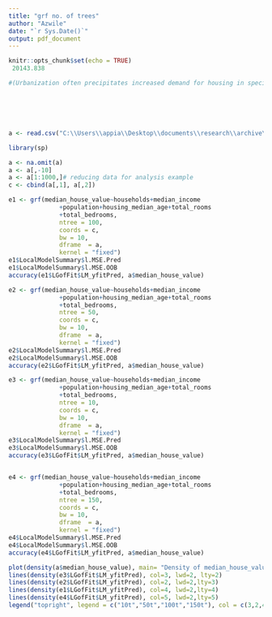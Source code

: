 ---
title: "grf no. of trees"
author: "Azwile"
date: "`r Sys.Date()`"
output: pdf_document
---

```{r setup, include=FALSE}
knitr::opts_chunk$set(echo = TRUE)
 20143.838
```

```{r}
#(Urbanization often precipitates increased demand for housing in specific locations, leading to notable spatial variations in house prices. This study seeks to address this spatial variability by utilizing advanced spatial modeling techniques: Geographically Weighted Regression (GWR), Geographically Weighted Random Forests (GWRF), and Geographically Weighted Artificial Neural Networks (GWANN). These methodologies provide sophisticated tools for analyzing spatial heterogeneity within housing market data. The primary aim of this research is to evaluate and compare the effectiveness of these geographically weighted models in predicting house prices, taking into account different model parameters and dataset sizes. Specifically, the study aims to identify the model that offers the greatest predictive accuracy and to examine how performance varies with dataset size. Through a detailed comparative analysis of GWR, GWRF, and GWANN, this research aspires to advance the understanding of spatial dynamics in real estate markets and inform the selection of optimal modeling approaches for future investigations).






a <- read.csv("C:\\Users\\appia\\Desktop\\documents\\research\\archive\\housing.csv")

library(sp)

a <- na.omit(a)
a <- a[,-10]
a <- a[1:1000,]# reducing data for analysis example
c <- cbind(a[,1], a[,2])

e1 <- grf(median_house_value~households+median_income
              +population+housing_median_age+total_rooms
              +total_bedrooms,
              ntree = 100, 
              coords = c,
              bw = 10, 
              dframe  = a,
              kernel = "fixed")
e1$LocalModelSummary$l.MSE.Pred
e1$LocalModelSummary$l.MSE.OOB
accuracy(e1$LGofFit$LM_yfitPred, a$median_house_value)

e2 <- grf(median_house_value~households+median_income
              +population+housing_median_age+total_rooms
              +total_bedrooms,
              ntree = 50, 
              coords = c,
              bw = 10, 
              dframe  = a,
              kernel = "fixed")
e2$LocalModelSummary$l.MSE.Pred
e2$LocalModelSummary$l.MSE.OOB
accuracy(e2$LGofFit$LM_yfitPred, a$median_house_value)

e3 <- grf(median_house_value~households+median_income
              +population+housing_median_age+total_rooms
              +total_bedrooms,
              ntree = 10, 
              coords = c,
              bw = 10, 
              dframe  = a,
              kernel = "fixed")
e3$LocalModelSummary$l.MSE.Pred
e3$LocalModelSummary$l.MSE.OOB
accuracy(e3$LGofFit$LM_yfitPred, a$median_house_value)


e4 <- grf(median_house_value~households+median_income
              +population+housing_median_age+total_rooms
              +total_bedrooms,
              ntree = 150, 
              coords = c,
              bw = 10, 
              dframe  = a,
              kernel = "fixed")
e4$LocalModelSummary$l.MSE.Pred
e4$LocalModelSummary$l.MSE.OOB
accuracy(e4$LGofFit$LM_yfitPred, a$median_house_value)
```


```{r}
plot(density(a$median_house_value), main= "Density of median_house_value", ylim=c(0,0.000007))
lines(density(e3$LGofFit$LM_yfitPred), col=3, lwd=2, lty=2)
lines(density(e2$LGofFit$LM_yfitPred), col=2, lwd=2,lty=3)
lines(density(e1$LGofFit$LM_yfitPred), col=4, lwd=2,lty=4)
lines(density(e4$LGofFit$LM_yfitPred), col=5, lwd=2,lty=5)
legend("topright", legend = c("10t","50t","100t","150t"), col = c(3,2,4,5), lty = 2:5, , lwd = 2,bg="lightgrey",title="No of trees" )
```

